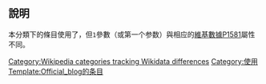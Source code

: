 {{Empty category}}
{{Wikipedia category
|hidden=yes
|tracking=yes
|description=此分类中的页面由'''[[Template:Official_blog|Template:Official blog]]'''添加。
}}
{{Tracks Wikidata|P1581}}
{{cmbox
|text=点击浏览此分类中的{{Random page in category||text=随机页面}}。
}}

==說明==
本分類下的條目使用了{{tl|Official blog}}，但<code>1</code>參數（或第一个参数）與相应的[[維基數據|維基數據]][[d:Property:P1581|P1581]]屬性不同。

[[Category:Wikipedia_categories_tracking_Wikidata_differences|Category:Wikipedia categories tracking Wikidata differences]]
[[Category:使用Template:Official_blog的条目|Category:使用Template:Official_blog的条目]]